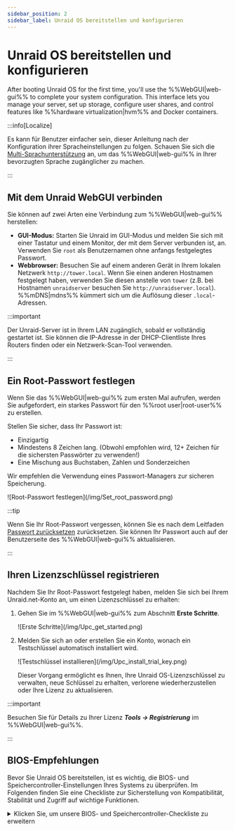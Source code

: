 ```yaml
---
sidebar_position: 2
sidebar_label: Unraid OS bereitstellen und konfigurieren
---
```


# Unraid OS bereitstellen und konfigurieren

After booting Unraid OS for the first time, you'll use the %%WebGUI|web-gui%% to complete your system configuration. This interface lets you manage your server, set up storage, configure user shares, and control features like %%hardware virtualization|hvm%% and Docker containers.

:::info\[Localize]

Es kann für Benutzer einfacher sein, dieser Anleitung nach der Konfiguration ihrer Spracheinstellungen zu folgen. Schauen Sie sich die [Multi-Sprachunterstützung](../../using-unraid-to/customize-your-experience/multi-language-support.mdx) an, um das %%WebGUI|web-gui%% in Ihrer bevorzugten Sprache zugänglicher zu machen.

:::

## Mit dem Unraid WebGUI verbinden

Sie können auf zwei Arten eine Verbindung zum %%WebGUI|web-gui%% herstellen:

- **GUI-Modus:** Starten Sie Unraid im GUI-Modus und melden Sie sich mit einer Tastatur und einem Monitor, der mit dem Server verbunden ist, an. Verwenden Sie `root` als Benutzernamen ohne anfangs festgelegtes Passwort.
- **Webbrowser:** Besuchen Sie auf einem anderen Gerät in Ihrem lokalen Netzwerk `http://tower.local`. Wenn Sie einen anderen Hostnamen festgelegt haben, verwenden Sie diesen anstelle von `tower` (z.B. bei Hostnamen `unraidserver` besuchen Sie `http://unraidserver.local`). %%mDNS|mdns%% kümmert sich um die Auflösung dieser `.local`-Adressen.

:::important

Der Unraid-Server ist in Ihrem LAN zugänglich, sobald er vollständig gestartet ist. Sie können die IP-Adresse in der DHCP-Clientliste Ihres Routers finden oder ein Netzwerk-Scan-Tool verwenden.

:::

## Ein Root-Passwort festlegen

Wenn Sie das %%WebGUI|web-gui%% zum ersten Mal aufrufen, werden Sie aufgefordert, ein starkes Passwort für den %%root user|root-user%% zu erstellen.

Stellen Sie sicher, dass Ihr Passwort ist:

- Einzigartig
- Mindestens 8 Zeichen lang. (Obwohl empfohlen wird, 12+ Zeichen für die sichersten Passwörter zu verwenden!)
- Eine Mischung aus Buchstaben, Zahlen und Sonderzeichen

Wir empfehlen die Verwendung eines Passwort-Managers zur sicheren Speicherung.

<div style={{ margin: 'auto', maxWidth: '300px'}}>
  ![Root-Passwort festlegen](/img/Set_root_password.png)
</div>

:::tip

Wenn Sie Ihr Root-Passwort vergessen, können Sie es nach dem Leitfaden [Passwort zurücksetzen](../../system-administration/secure-your-server/user-management.mdx#reset-your-password) zurücksetzen. Sie können Ihr Passwort auch auf der Benutzerseite des %%WebGUI|web-gui%% aktualisieren.

:::

## Ihren Lizenzschlüssel registrieren

Nachdem Sie Ihr Root-Passwort festgelegt haben, melden Sie sich bei Ihrem Unraid.net-Konto an, um einen Lizenzschlüssel zu erhalten:

1. Gehen Sie im %%WebGUI|web-gui%% zum Abschnitt **Erste Schritte**.

   <div style={{ margin: 'auto', maxWidth: '500px'}}>
     ![Erste Schritte](/img/Upc_get_started.png)
   </div>

2. Melden Sie sich an oder erstellen Sie ein Konto, wonach ein Testschlüssel automatisch installiert wird.

   <div style={{ margin: 'auto', maxWidth: '500px'}}>
     ![Testschlüssel installieren](/img/Upc_install_trial_key.png)
   </div>

   Dieser Vorgang ermöglicht es Ihnen, Ihre Unraid OS-Lizenzschlüssel zu verwalten, neue Schlüssel zu erhalten, verlorene wiederherzustellen oder Ihre Lizenz zu aktualisieren.

:::important

Besuchen Sie für Details zu Ihrer Lizenz ***Tools → Registrierung*** im %%WebGUI|web-gui%%.

:::

## BIOS-Empfehlungen

Bevor Sie Unraid OS bereitstellen, ist es wichtig, die BIOS- und Speichercontroller-Einstellungen Ihres Systems zu überprüfen. Im Folgenden finden Sie eine Checkliste zur Sicherstellung von Kompatibilität, Stabilität und Zugriff auf wichtige Funktionen.

<details>
  <summary>Klicken Sie, um unsere BIOS- und Speichercontroller-Checkliste zu erweitern</summary>

  Eine korrekte Konfiguration von BIOS und Speichercontroller ist entscheidend für eine stabile Bereitstellung von Unraid OS. Verwenden Sie diese Checkliste vor Ihrem ersten Start.

  ### Grundlegende Einstellungen

  ✅ Richten Sie das USB-Flash-Laufwerk als primäres Boot-Gerät ein.\n✅ Konfigurieren Sie den Speichercontroller im **%%AHCI|ahci%%**-Modus mit SATA-Verbindungen.\n✅ Stellen Sie den Controller auf **%%HBA-Modus|hba-mode%%** (nicht **%%RAID|raid%%**) ein.\n✅ Deaktivieren Sie **Secure Boot**, da es von Unraid OS nicht unterstützt wird.

  ### Erweiterte Einstellungen

  ✅ Enable **%%hardware virtualization|hvm%%** features (e.g., **%%Intel VT-x|intel-vt-x%%** or **%%AMD-V|amd-v%%**) for **%%virtual machines (VMs)|vm%%**.\
  ✅ Enable **%%IOMMU|iommu%%** support (Intel VT-d or AMD-Vi) for PCI device assignment to VMs.

  ### Tipps zur Fehlerbehebung

  Wenn Unraid OS nicht startet, versuchen Sie:

  ✅ Anpassen der Startreihenfolge auf: **Forced-FDD**, **USB-HDD**, **USB-ZIP**.\n✅ Deaktivieren der USB 2.0/3.0-Unterstützung.\n✅ Umschalten aller Schnellstartfunktionen.\n✅ Umschalten der USB-Tastaturunterstützung.

  Für weitere Hilfe besuchen Sie das [Allgemeine Support-Forum von Unraid](https://forums.unraid.net/).

  :::important
  Viele Mainboards beschränken die Auswahl der Boot-Geräte auf 12 Festplatten. Wenn Ihr USB-Flashlaufwerk als Festplatte erkannt wird, können Sie eventuell nicht davon starten, nachdem Sie 12 physische Festplatten installiert haben. Konfigurieren Sie das BIOS, um das Flashlaufwerk, soweit möglich, als Wechseldatenträger zu behandeln.

  Wenn Sie einen zusätzlichen HBA verwenden, können Sie möglicherweise die INT 13h-Unterstützung deaktivieren, um zu verhindern, dass dessen angeschlossene Laufwerke in der Liste der bootfähigen Geräte erscheinen, was hilft, innerhalb der Grenze von 12 Laufwerken zu bleiben.\n :::
</details>
